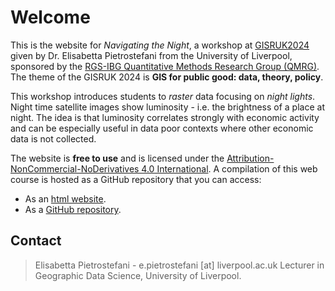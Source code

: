 # Welcome {.unnumbered}

This is the website for *Navigating the Night*, a workshop at [GISRUK2024](https://2024.gisruk.org//) given by Dr. Elisabetta Pietrostefani from the University of Liverpool, sponsored by the [RGS-IBG Quantitative Methods Research Group (QMRG)](https://qmrg.github.io/). The theme of the GISRUK 2024 is **GIS for public good: data, theory, policy**.


This workshop introduces students to *raster* data focusing on *night lights*. Night time satellite images show luminosity - i.e. the brightness of a place at night. The idea is that luminosity correlates strongly with economic activity and can be especially useful in data poor contexts where other economic data is not collected.


The website is **free to use** and is licensed under the [Attribution-NonCommercial-NoDerivatives 4.0 International](https://creativecommons.org/licenses/by-nc-nd/4.0/). A compilation of this web course is hosted as a GitHub repository that you can access:

-   As an [html website](https://pietrostefani.github.io/gds/).
-   As a [GitHub repository](https://github.com/pietrostefani/gds).

## Contact {.unnumbered}

> Elisabetta Pietrostefani - e.pietrostefani \[at\] liverpool.ac.uk Lecturer in Geographic Data Science, University of Liverpool.